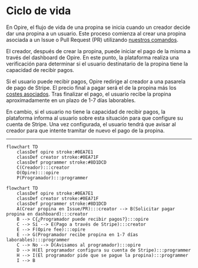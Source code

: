 # Ciclo de vida

En Opire, el flujo de vida de una propina se inicia cuando un creador decide dar una propina a un usuario. Este proceso comienza al crear una propina asociada a un Issue o Pull Request (PR) utilizando [nuestros comandos](/es/overview/commands#dar-propina-a-un-usuario).

El creador, después de crear la propina, puede iniciar el pago de la misma a través del dashboard de Opire. En este punto, la plataforma realiza una verificación para determinar si el usuario destinatario de la propina tiene la capacidad de recibir pagos.

Si el usuario puede recibir pagos, Opire redirige al creador a una pasarela de pago de Stripe. El precio final a pagar será el de la propina más los [costes asociados](/es/tips/pricing). Tras finalizar el pago, el usuario recibe la propina aproximadamente en un plazo de 1-7 días laborables.

En cambio, si el usuario no tiene la capacidad de recibir pagos, la plataforma informa al usuario sobre esta situación para que configure su cuenta de Stripe. Una vez configurada, el usuario tendrá que avisar al creador para que intente tramitar de nuevo el pago de la propina.

---

```mermaid
flowchart TD
    classDef opire stroke:#0EA7E1
    classDef creator stroke:#0EA71F
    classDef programmer stroke:#8D1DCD
    C(Creador):::creator
    O(Opire):::opire
    P(Programador):::programmer
```

```mermaid
flowchart TD
    classDef opire stroke:#0EA7E1
    classDef creator stroke:#0EA71F
    classDef programmer stroke:#8D1DCD
    A(Crear propina en Issue/PR):::creator --> B(Solicitar pagar propina en dashboard):::creator
    B --> C{¿Programador puede recibir pagos?}:::opire
    C --> Sí --> E(Pago a través de Stripe):::creator
    E --> F(Opire fee):::opire
    E --> G(Programador recibe propina en 1-7 días laborables):::programmer
    C --> No --> D(Avisamos al programador):::opire
    D --> H(El programador configura su cuenta de Stripe):::programmer
    H --> I(El programador pide que se pague la propina):::programmer
    I --> B
```
